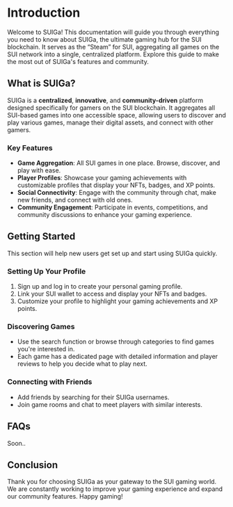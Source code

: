 # Introduction

Welcome to SUIGa! This documentation will guide you through everything you need to know about SUIGa, the ultimate gaming hub for the SUI blockchain. It serves as the “Steam” for SUI, aggregating all games on the SUI network into a single, centralized platform. Explore this guide to make the most out of SUIGa's features and community.

## What is SUIGa?

SUIGa is a **centralized**, **innovative**, and **community-driven** platform designed specifically for gamers on the SUI blockchain. It aggregates all SUI-based games into one accessible space, allowing users to discover and play various games, manage their digital assets, and connect with other gamers.

### Key Features

- **Game Aggregation**: All SUI games in one place. Browse, discover, and play with ease.
- **Player Profiles**: Showcase your gaming achievements with customizable profiles that display your NFTs, badges, and XP points.
- **Social Connectivity**: Engage with the community through chat, make new friends, and connect with old ones.
- **Community Engagement**: Participate in events, competitions, and community discussions to enhance your gaming experience.

## Getting Started

This section will help new users get set up and start using SUIGa quickly.

### Setting Up Your Profile

1. Sign up and log in to create your personal gaming profile.
2. Link your SUI wallet to access and display your NFTs and badges.
3. Customize your profile to highlight your gaming achievements and XP points.

### Discovering Games

- Use the search function or browse through categories to find games you're interested in.
- Each game has a dedicated page with detailed information and player reviews to help you decide what to play next.

### Connecting with Friends

- Add friends by searching for their SUIGa usernames.
- Join game rooms and chat to meet players with similar interests.

## FAQs

Soon..

## Conclusion

Thank you for choosing SUIGa as your gateway to the SUI gaming world. We are constantly working to improve your gaming experience and expand our community features. Happy gaming!
